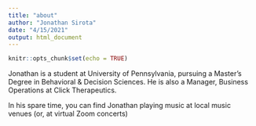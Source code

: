 ```yaml
---
title: "about"
author: "Jonathan Sirota"
date: "4/15/2021"
output: html_document
---
```


```r
knitr::opts_chunk$set(echo = TRUE)
```

Jonathan is a student at University of Pennsylvania, pursuing a Master's Degree
in Behavioral & Decision Sciences. He is also a Manager, Business Operations at
Click Therapeutics. 

In his spare time, you can find Jonathan playing music at local music venues
(or, at virtual Zoom concerts)
